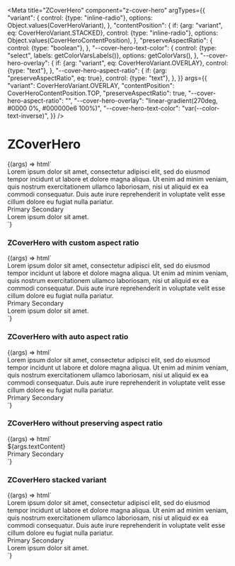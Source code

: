 
<Meta
  title="ZCoverHero"
  component="z-cover-hero"
  argTypes={{
    "variant": {
      control: {type: "inline-radio"},
      options: Object.values(CoverHeroVariant),
    },
    "contentPosition": {
      if: {arg: "variant", eq: CoverHeroVariant.STACKED},
      control: {type: "inline-radio"},
      options: Object.values(CoverHeroContentPosition),
    },
    "preserveAspectRatio": {
      control: {type: "boolean"},
    },
    "--cover-hero-text-color": {
      control: {type: "select", labels: getColorVarsLabels()},
      options: getColorVars(),
    },
    "--cover-hero-overlay": {
      if: {arg: "variant", eq: CoverHeroVariant.OVERLAY},
      control: {type: "text"},
    },
    "--cover-hero-aspect-ratio": {
      if: {arg: "preserveAspectRatio", eq: true},
      control: {type: "text"},
    },
  }}
  args={{
    "variant": CoverHeroVariant.OVERLAY,
    "contentPosition": CoverHeroContentPosition.TOP,
    "preserveAspectRatio": true,
    "--cover-hero-aspect-ratio": "",
    "--cover-hero-overlay": "linear-gradient(270deg, #0000 0%, #000000e6 100%)",
    "--cover-hero-text-color": "var(--color-text-inverse)",
  }}
/>

# ZCoverHero

<Canvas>
  <Story name="Default">
    {(args) => html`
      <div class="z-cover-hero-story-container">
        <z-cover-hero
          .contentPosition=${args.contentPosition}
          .variant=${args.variant}
          .preserveAspectRatio=${args.preserveAspectRatio}
          style=${styleMap({
            "--cover-hero-overlay": args["--cover-hero-overlay"],
            "--cover-hero-text-color": args["--cover-hero-text-color"],
            "--cover-hero-aspect-ratio": args["--cover-hero-aspect-ratio"],
          })}
        >
          <img
            slot="cover"
            src="https://images.pexels.com/photos/10323759/pexels-photo-10323759.jpeg?auto=compress&cs=tinysrgb&w=1260&h=750&dpr=2"
            alt=""
          />
          <div slot="content">
            <div>
              Lorem ipsum dolor sit amet, consectetur adipisci elit, sed do eiusmod tempor incidunt ut labore et dolore
              magna aliqua. Ut enim ad minim veniam, quis nostrum exercitationem ullamco laboriosam, nisi ut aliquid ex
              ea commodi consequatur. Duis aute irure reprehenderit in voluptate velit esse cillum dolore eu fugiat
              nulla pariatur.
            </div>
            <div class="buttons">
              <z-button variant="primary">Primary</z-button>
              <z-button variant="secondary">Secondary</z-button>
            </div>
          </div>
          <z-info-reveal
            slot="info-reveal"
            position="bottom_right"
          >
            <span>Lorem ipsum dolor sit amet.</span>
          </z-info-reveal>
        </z-cover-hero>
      </div>
    `}
  </Story>
</Canvas>

### ZCoverHero with custom aspect ratio

<Canvas>
  <Story
    name="Custom aspect ratio"
    argTypes={{
      variant: {control: false},
      preserveAspectRatio: {control: false},
    }}
    args={{
      "--cover-hero-aspect-ratio": "16/8",
    }}
  >
    {(args) => html`
      <div class="z-cover-hero-story-container">
        <z-cover-hero
          style=${styleMap({
            "--cover-hero-overlay": args["--cover-hero-overlay"],
            "--cover-hero-text-color": args["--cover-hero-text-color"],
            "--cover-hero-aspect-ratio": args["--cover-hero-aspect-ratio"],
          })}
        >
          <img
            slot="cover"
            src="https://images.pexels.com/photos/10323759/pexels-photo-10323759.jpeg?auto=compress&cs=tinysrgb&w=1260&h=750&dpr=2"
            alt=""
          />
          <div slot="content">
            <div>
              Lorem ipsum dolor sit amet, consectetur adipisci elit, sed do eiusmod tempor incidunt ut labore et dolore
              magna aliqua. Ut enim ad minim veniam, quis nostrum exercitationem ullamco laboriosam, nisi ut aliquid ex
              ea commodi consequatur. Duis aute irure reprehenderit in voluptate velit esse cillum dolore eu fugiat
              nulla pariatur.
            </div>
            <div class="buttons">
              <z-button variant="primary">Primary</z-button>
              <z-button variant="secondary">Secondary</z-button>
            </div>
          </div>
          <z-info-reveal
            slot="info-reveal"
            position="bottom_right"
          >
            <span>Lorem ipsum dolor sit amet.</span>
          </z-info-reveal>
        </z-cover-hero>
      </div>
    `}
  </Story>
</Canvas>

### ZCoverHero with auto aspect ratio

<Canvas>
  <Story
    name="Auto aspect ratio"
    argTypes={{
      variant: {control: false},
      preserveAspectRatio: {control: false},
    }}
    args={{"--cover-hero-aspect-ratio": ""}}
  >
    {(args) => html`
      <div class="z-cover-hero-story-container z-cover-hero-auto-ratio">
        <z-cover-hero
          style=${styleMap({
            "--cover-hero-overlay": args["--cover-hero-overlay"],
            "--cover-hero-text-color": args["--cover-hero-text-color"],
            "--cover-hero-aspect-ratio": args["--cover-hero-aspect-ratio"],
          })}
        >
          <img
            slot="cover"
            src="https://images.pexels.com/photos/4934920/pexels-photo-4934920.jpeg?auto=compress&cs=tinysrgb&w=1260&h=750&dpr=2"
            alt=""
          />
          <div slot="content">
            <div>
              Lorem ipsum dolor sit amet, consectetur adipisci elit, sed do eiusmod tempor incidunt ut labore et dolore
              magna aliqua. Ut enim ad minim veniam, quis nostrum exercitationem ullamco laboriosam, nisi ut aliquid ex
              ea commodi consequatur. Duis aute irure reprehenderit in voluptate velit esse cillum dolore eu fugiat
              nulla pariatur.
            </div>
            <div class="buttons">
              <z-button variant="primary">Primary</z-button>
              <z-button variant="secondary">Secondary</z-button>
            </div>
          </div>
        </z-cover-hero>
      </div>
    `}
  </Story>
</Canvas>

### ZCoverHero without preserving aspect ratio

<Canvas>
  <Story
    name="Without preserving aspect ratio"
    argTypes={{
      "variant": {control: false},
      "preserveAspectRatio": {control: false},
      "--cover-hero-aspect-ratio": {control: false},
    }}
    args={{
      textContent:
        "Lorem ipsum dolor sit amet, consectetur adipisci elit, sed do eiusmod tempor incidunt ut labore et dolore magna aliqua. Ut enim ad minim veniam, quis nostrum exercitationem ullamco laboriosam, nisi ut aliquid ex ea commodi consequatur. Duis aute irure reprehenderit in voluptate velit esse cillum dolore eu fugiat nulla pariatur.",
    }}
  >
    {(args) => html`
      <div class="z-cover-hero-story-container">
        <z-cover-hero
          .preserveAspectRatio=${false}
          style=${styleMap({
            "--cover-hero-overlay": args["--cover-hero-overlay"],
            "--cover-hero-text-color": args["--cover-hero-text-color"],
          })}
        >
          <img
            slot="cover"
            src="https://images.pexels.com/photos/10323759/pexels-photo-10323759.jpeg?auto=compress&cs=tinysrgb&w=1260&h=750&dpr=2"
            alt=""
          />
          <div slot="content">
            <div>${args.textContent}</div>
            <div class="buttons">
              <z-button variant="primary">Primary</z-button>
              <z-button variant="secondary">Secondary</z-button>
            </div>
          </div>
        </z-cover-hero>
      </div>
    `}
  </Story>
</Canvas>

### ZCoverHero stacked variant

<Canvas>
  <Story
    name="Stacked variant"
    argTypes={{
      "variant": {control: false},
      "preserveAspectRatio": {control: false},
      "--cover-hero-aspect-ratio": {control: false},
      "--cover-hero-text-color": {control: false},
    }}
    args={{variant: CoverHeroVariant.STACKED}}
  >
    {(args) => html`
      <div class="z-cover-hero-story-container">
        <z-cover-hero
          .contentPosition=${args.contentPosition}
          .preserveAspectRatio=${args.preserveAspectRatio}
          .variant=${args.variant}
        >
          <img
            slot="cover"
            src="https://images.pexels.com/photos/10323759/pexels-photo-10323759.jpeg?auto=compress&cs=tinysrgb&w=1260&h=750&dpr=2"
            alt=""
          />
          <div slot="content">
            <div>
              Lorem ipsum dolor sit amet, consectetur adipisci elit, sed do eiusmod tempor incidunt ut labore et dolore
              magna aliqua. Ut enim ad minim veniam, quis nostrum exercitationem ullamco laboriosam, nisi ut aliquid ex
              ea commodi consequatur. Duis aute irure reprehenderit in voluptate velit esse cillum dolore eu fugiat
              nulla pariatur.
            </div>
            <div class="buttons">
              <z-button variant="primary">Primary</z-button>
              <z-button variant="secondary">Secondary</z-button>
            </div>
          </div>
          <z-info-reveal
            slot="info-reveal"
            position="bottom_right"
          >
            <span>Lorem ipsum dolor sit amet.</span>
          </z-info-reveal>
        </z-cover-hero>
      </div>
    `}
  </Story>
</Canvas>

<ArgsTable of="z-cover-hero" />
